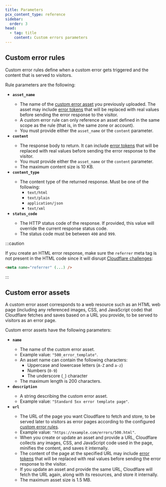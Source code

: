 ```yaml
---
title: Parameters
pcx_content_type: reference
sidebar:
  order: 3
head:
  - tag: title
    content: Custom errors parameters
---
```



## Custom error rules

Custom error rules define when a custom error gets triggered and the content that is served to visitors.

Rule parameters are the following:

- **`asset_name`** <Type text="String"/> <MetaInfo text="Optional"/>
  - The name of the [custom error asset](#custom-error-assets) you previously uploaded. The asset may include [error tokens](/rules/custom-errors/error-tokens/) that will be replaced with real values before sending the error response to the visitor.
  - A custom error rule can only reference an asset defined in the same scope as the rule (that is, in the same zone or account).
  - You must provide either the `asset_name` or the `content` parameter.
- **`content`** <Type text="String"/> <MetaInfo text="Optional"/>
  - The response body to return. It can include [error tokens](/rules/custom-errors/error-tokens/) that will be replaced with real values before sending the error response to the visitor.
  - You must provide either the `asset_name` or the `content` parameter.
  - The maximum content size is 10 KB.
- **`content_type`** <Type text="String"/> <MetaInfo text="Required"/>
  - The content type of the returned response. Must be one of the following:
    - `text/html`
    - `text/plain`
    - `application/json`
    - `text/xml`
- **`status_code`** <Type text="Integer"/> <MetaInfo text="Optional"/>
  - The HTTP status code of the response. If provided, this value will override the current response status code.
  - The status code must be between `400` and `999`.

:::caution

If you create an HTML error response, make sure the `referrer` meta tag is not present in the HTML code since it will disrupt [Cloudflare challenges](/fundamentals/security/cloudflare-challenges/):

```html
<meta name="referrer" (...) />
```

:::

## Custom error assets

A custom error asset corresponds to a web resource such as an HTML web page (including any referenced images, CSS, and JavaScript code) that Cloudflare fetches and saves based on a URL you provide, to be served to visitors as an error page.

Custom error assets have the following parameters:

- **`name`** <Type text="String"/> <MetaInfo text="Required"/>
  - The name of the custom error asset.
  - Example value: `"500_error_template"`.
  - An asset name can contain the following characters:
    - Uppercase and lowercase letters (`A-Z` and `a-z`)
    - Numbers (`0-9`)
    - The underscore (`_`) character
  - The maximum length is 200 characters.
- **`description`** <Type text="String"/> <MetaInfo text="Required"/>
  - A string describing the custom error asset.
  - Example value: `"Standard 5xx error template page"`.
- **`url`** <Type text="String"/> <MetaInfo text="Required"/>
  - The URL of the page you want Cloudflare to fetch and store, to be served later to visitors as error pages according to the configured [custom error rules](#custom-error-rules).
  - Example value: `"https://example.com/errors/500.html"`.
  - When you create or update an asset and provide a URL, Cloudflare collects any images, CSS, and JavaScript code used in the page, minifies the content, and saves it internally.
  - The content of the page at the specified URL may include [error tokens](/rules/custom-errors/error-tokens/) that will be replaced with real values before sending the error response to the visitor.
  - If you update an asset and provide the same URL, Cloudflare will fetch the URL again, along with its resources, and store it internally.
  - The maximum asset size is 1.5 MB.
